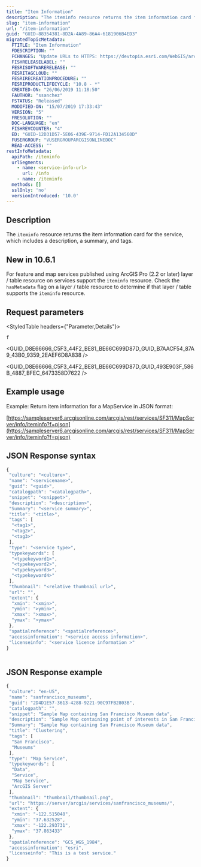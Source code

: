 ```yaml
---
title: "Item Information"
description: "The iteminfo resource returns the item information card for the service, which includes a description, a summary, and tags."
slug: "item-information"
url: "/item-information"
guid: "GUID-88354381-8D2A-4A89-86A4-6181906B4ED3"
migratedTopicMetadata:
  FTITLE: "Item Information"
  FDESCRIPTION: ""
  FCHANGES: "Update URLs to HTTPS: https://devtopia.esri.com/WebGIS/arcgis-rest-api-documentation/issues/181"
  FISHRELEASELABEL: ""
  FESRISOFTWARERELEASE: ""
  FESRITAGCLOUD: ""
  FESRIRECREATIONPROCEDURE: ""
  FESRIPRODUCTLIFECYCLE: "10.8 - *"
  CREATED-ON: "26/06/2019 11:18:50"
  FAUTHOR: "ssanchez"
  FSTATUS: "Released"
  MODIFIED-ON: "15/07/2019 17:33:43"
  VERSION: "5"
  FRESOLUTION: ""
  DOC-LANGUAGE: "en"
  FISHREVCOUNTER: "4"
  ED: "GUID-12D31D57-5E06-439E-9714-FD12A134560D"
  FUSERGROUP: "VUSERGROUPARCGISONLINEDOC"
  READ-ACCESS: ""
restInfoMetadata:
  apiPath: /iteminfo
  urlSegments:
    - name: <service-info-url>
      url: /info
    - name: /iteminfo
  methods: []
  sslOnly: 'no'
  versionIntroduced: '10.0'
---
```



## Description

The `iteminfo`  resource returns the item information card for the service, which includes a description, a summary, and tags. 

## New in 10.6.1

For feature and map services published using ArcGIS Pro (2.2 or later) layer / table resource on services support the `iteminfo`  resource. Check the `hasMetadata`  flag on a layer / table resource to determine if that layer / table supports the `iteminfo`  resource.

##  Request parameters 

<StyledTable headers={"Parameter,Details"}>

<StyledTableRow>

<StyledTableCell cellStyle="markdown">

`f` 

</StyledTableCell>

<StyledTableCell cellStyle="markdown">

<GUID_D8E66666_C5F3_44F2_BE81_BE66C699D87D_GUID_B7AACF54_87A9_43B0_9359_2EAEF6D8A838 />

<GUID_D8E66666_C5F3_44F2_BE81_BE66C699D87D_GUID_493E903F_586B_4887_BFEC_6473358D7622 />

</StyledTableCell>

</StyledTableRow>

</StyledTable>

## Example usage

Example: Return item information for a MapService in JSON format: 

[https://sampleserver6.arcgisonline.com/arcgis/rest/services/SF311/MapServer/info/iteminfo?f=pjson](https://sampleserver6.arcgisonline.com/arcgis/rest/services/SF311/MapServer/info/iteminfo?f=pjson)

## JSON Response syntax

```javascript
{
 "culture": "<culture>",
 "name": "<servicename>",
 "guid": "<guid>",
 "catalogpath": "<catalogpath>",
 "snippet": "<snippet>",
 "description": "<description>",
 "Summary": "<service summary>",
 "title": "<title>",
 "tags": [
  "<tag1>",
  "<tag2>",
  "<tag3>"
 ],
 "type": "<service type>",
 "typekeywords": [
  "<typekeyword1>",
  "<typekeyword2>",
  "<typekeyword3>",
  "<typekeyword4>"
 ],
 "thumbnail": "<relative thumbnail url>",
 "url": "",
 "extent": {
  "xmin": "<xmin>",
  "ymin": ">ymin>",
  "xmax": ">xmax>",
  "ymax": ">ymax>"
 },
 "spatialreference": "<spatialreference>",
 "accessinformation": "<service access information>",
 "licenseinfo": "<service licence information >"
}
          
```

 

## JSON Response example

```javascript
{
 "culture": "en-US",
 "name": "sanfrancisco_museums",
 "guid": "2D4D1E57-3613-4288-9221-90C97FB2803B",
 "catalogpath": "",
 "snippet": "Sample Map containing San Francisco Museum data",
 "description": "Sample Map containing point of interests in San Francisco (museums)",
 "Summary": "Sample Map containing San Francisco Museum data",
 "title": "Clustering",
 "tags": [
  "San Francisco",
  "Museums"
 ],
 "type": "Map Service",
 "typekeywords": [
  "Data",
  "Service",
  "Map Service",
  "ArcGIS Server"
 ],
 "thumbnail": "thumbnail/thumbnail.png",
 "url": "https://server/arcgis/services/sanfrancisco_museums/",
 "extent": {
  "xmin": "-122.515048",
  "ymin": "37.632528",
  "xmax": "-122.293731",
  "ymax": "37.863433"
 },
 "spatialreference": "GCS_WGS_1984",
 "accessinformation": "esri",
 "licenseinfo": "This is a test service."
}
          
```

 
